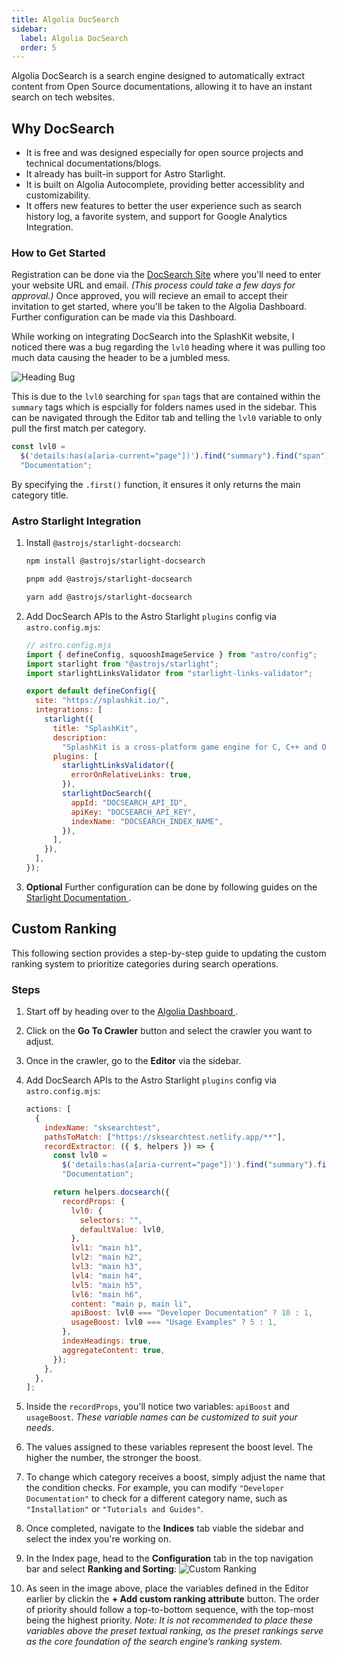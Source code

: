 ```yaml
---
title: Algolia DocSearch
sidebar:
  label: Algolia DocSearch
  order: 5
---
```



Algolia DocSearch is a search engine designed to automatically extract content from Open Source
documentations, allowing it to have an instant search on tech websites.

## Why DocSearch

- It is free and was designed especially for open source projects and technical
  documentations/blogs.
- It already has built-in support for Astro Starlight.
- It is built on Algolia Autocomplete, providing better accessiblity and customizability.
- It offers new features to better the user experience such as search history log, a favorite
  system, and support for Google Analytics Integration.

### How to Get Started

Registration can be done via the [DocSearch Site](https://docsearch.algolia.com/apply) where you'll
need to enter your website URL and email. _(This process could take a few days for approval.)_ Once
approved, you will recieve an email to accept their invitation to get started, where you'll be taken
to the Algolia Dashboard. Further configuration can be made via this Dashboard.

<Aside type="tip">

While working on integrating DocSearch into the SplashKit website, I noticed there was a bug
regarding the `lvl0` heading where it was pulling too much data causing the header to be a jumbled
mess.

![Heading Bug](./images/heading-bug.png)

This is due to the `lvl0` searching for `span` tags that are contained within the `summary` tags
which is espcially for folders names used in the sidebar. This can be navigated through the Editor
tab and telling the `lvl0` variable to only pull the first match per category.

```js
const lvl0 =
  $('details:has(a[aria-current="page"])').find("summary").find("span").first().text() ||
  "Documentation";
```

By specifying the `.first()` function, it ensures it only returns the main category title.

</Aside>

### Astro Starlight Integration

<Steps>

1. Install `@astrojs/starlight-docsearch`:

   <Tabs syncKey="pkg">

   <TabItem label="npm">

   ```sh
   npm install @astrojs/starlight-docsearch
   ```

   </TabItem>

   <TabItem label="pnpm">

   ```sh
   pnpm add @astrojs/starlight-docsearch
   ```

   </TabItem>

   <TabItem label="Yarn">

   ```sh
   yarn add @astrojs/starlight-docsearch
   ```

   </TabItem>

   </Tabs>

2. Add DocSearch APIs to the Astro Starlight `plugins` config via `astro.config.mjs`:

   ```js
   // astro.config.mjs
   import { defineConfig, squooshImageService } from "astro/config";
   import starlight from "@astrojs/starlight";
   import starlightLinksValidator from "starlight-links-validator";

   export default defineConfig({
     site: "https://splashkit.io/",
     integrations: [
       starlight({
         title: "SplashKit",
         description:
           "SplashKit is a cross-platform game engine for C, C++ and Objective-C. It provides a simple API for 2D game development.",
         plugins: [
           starlightLinksValidator({
             errorOnRelativeLinks: true,
           }),
           starlightDocSearch({
             appId: "DOCSEARCH_API_ID",
             apiKey: "DOCSEARCH_API_KEY",
             indexName: "DOCSEARCH_INDEX_NAME",
           }),
         ],
       }),
     ],
   });
   ```

3. **Optional** Further​ configuration can be done by following guides on the
   <a href="https://starlight.astro.build/guides/site-search/#algolia-docsearch" target="_blank">
     Starlight Documentation
   </a>
   .

</Steps>

## Custom Ranking

This following section provides a step-by-step guide to updating the custom ranking system to
prioritize categories during search operations.

### Steps

<Steps>

1. Start off by heading over to the
   <a href="https://dashboard.algolia.com/users/sign_in" target="_blank">
     Algolia Dashboard
   </a>
   .
2. Click on the **Go To Crawler** button and select the crawler you want to adjust.
3. Once in the crawler, go to the **Editor** via the sidebar.
4. Add DocSearch APIs to the Astro Starlight `plugins` config via `astro.config.mjs`:

   ```js
   actions: [
     {
       indexName: "sksearchtest",
       pathsToMatch: ["https://sksearchtest.netlify.app/**"],
       recordExtractor: ({ $, helpers }) => {
         const lvl0 =
           $('details:has(a[aria-current="page"])').find("summary").find("span").first().text() ||
           "Documentation";

         return helpers.docsearch({
           recordProps: {
             lvl0: {
               selectors: "",
               defaultValue: lvl0,
             },
             lvl1: "main h1",
             lvl2: "main h2",
             lvl3: "main h3",
             lvl4: "main h4",
             lvl5: "main h5",
             lvl6: "main h6",
             content: "main p, main li",
             apiBoost: lvl0 === "Developer Documentation" ? 10 : 1,
             usageBoost: lvl0 === "Usage Examples" ? 5 : 1,
           },
           indexHeadings: true,
           aggregateContent: true,
         });
       },
     },
   ];
   ```

5. Inside the `recordProps`, you'll notice two variables: `apiBoost` and `usageBoost`. _These
   variable names can be customized to suit your needs_.
6. The values assigned to these variables represent the boost level. The higher the number, the
   stronger the boost.
7. To change which category receives a boost, simply adjust the name that the condition checks. For
   example, you can modify `"Developer Documentation"` to check for a different category name, such
   as `"Installation"` or `"Tutorials and Guides"`.
8. Once completed, navigate to the **Indices** tab viable the sidebar and select the index you're
   working on.
9. In the Index page, head to the **Configuration** tab in the top navigation bar and select
   **Ranking and Sorting**: ![Custom Ranking](./images/search-custom-ranking.PNG)

10. As seen in the image above, place the variables defined in the Editor earlier by clickin the **+
    Add custom ranking attribute** button. The order of priority should follow a top-to-bottom
    sequence, with the top-most being the highest priority. _Note: It is not recommended to place
    these variables above the preset textual ranking, as the preset rankings serve as the core
    foundation of the search engine’s ranking system._

</Steps>
